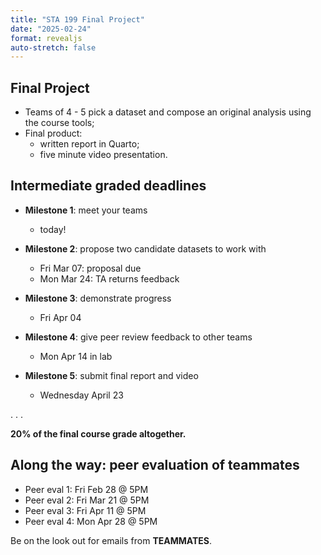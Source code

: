 ```yaml
---
title: "STA 199 Final Project"
date: "2025-02-24"
format: revealjs
auto-stretch: false
---
```


## Final Project {.large}

::: incremental
- Teams of 4 - 5 pick a dataset and compose an original analysis using the course tools;
- Final product:
  - written report in Quarto;
  - five minute video presentation.
:::

## Intermediate graded deadlines {.scrollable .smaller}

::: incremental
- **Milestone 1**: meet your teams

    - today!
    
- **Milestone 2**: propose two candidate datasets to work with

    - Fri Mar 07: proposal due
    - Mon Mar 24: TA returns feedback

- **Milestone 3**: demonstrate progress

    - Fri Apr 04

- **Milestone 4**: give peer review feedback to other teams

    - Mon Apr 14 in lab

- **Milestone 5**: submit final report and video

    - Wednesday April 23
:::

. . .

**20% of the final course grade altogether.**

## Along the way: peer evaluation of teammates

- Peer eval 1: Fri Feb 28 @ 5PM
- Peer eval 2: Fri Mar 21 @ 5PM
- Peer eval 3: Fri Apr 11 @ 5PM
- Peer eval 4: Mon Apr 28 @ 5PM

::: callout-note
Be on the look out for emails from **TEAMMATES**.
:::